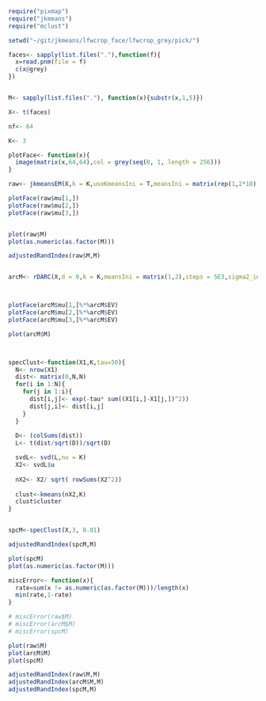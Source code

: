 ```r
require("pixmap")
require("jkmeans")
require("mclust")

setwd("~/git/jkmeans/lfwcrop_face/lfwcrop_grey/pick/")

faces<- sapply(list.files("."),function(f){
  x=read.pnm(file = f)
  c(x@grey)
})


M<- sapply(list.files("."), function(x){substr(x,1,5)})

X<- t(faces)

nf<- 64

K<- 3

plotFace<- function(x){
  image(matrix(x,64,64),col = grey(seq(0, 1, length = 256)))
}

raw<- jkmeansEM(X,k = K,useKmeansIni = T,meansIni = matrix(rep(1,2*10),nrow = 2),sigma2_ini = 0.1,fixW = F)

plotFace(raw$mu[1,])
plotFace(raw$mu[2,])
plotFace(raw$mu[3,])


plot(raw$M)
plot(as.numeric(as.factor(M)))

adjustedRandIndex(raw$M,M)


arcM<- rDARC(X,d = 9,k = K,meansIni = matrix(1,2),steps = 5E3,sigma2_ini = 0.1,randomStart = F,ver = 1,useEstep = T)



plotFace(arcM$mu[1,]%*%arcM$EV)
plotFace(arcM$mu[2,]%*%arcM$EV)
plotFace(arcM$mu[3,]%*%arcM$EV)

plot(arcM$M)



specClust<-function(X1,K,tau=50){
  N<- nrow(X1)
  dist<- matrix(0,N,N)
  for(i in 1:N){
    for(j in 1:i){
      dist[i,j]<- exp(-tau* sum((X1[i,]-X1[j,])^2))
      dist[j,i]<- dist[i,j]
    }
  }
  
  D<- (colSums(dist))
  L<- t(dist/sqrt(D))/sqrt(D)

  svdL<- svd(L,nu = K)
  X2<- svdL$u
  
  nX2<- X2/ sqrt( rowSums(X2^2))
  
  clust<-kmeans(nX2,K)
  clust$cluster
}


spcM<-specClust(X,3, 0.01)

adjustedRandIndex(spcM,M)

plot(spcM)
plot(as.numeric(as.factor(M)))

miscError<- function(x){
  rate=sum(x != as.numeric(as.factor(M)))/length(x)
  min(rate,1-rate)
}

# miscError(raw$M)
# miscError(arcM$M)
# miscError(spcM)

plot(raw$M)
plot(arcM$M)
plot(spcM)

adjustedRandIndex(raw$M,M)
adjustedRandIndex(arcM$M,M)
adjustedRandIndex(spcM,M)


```
